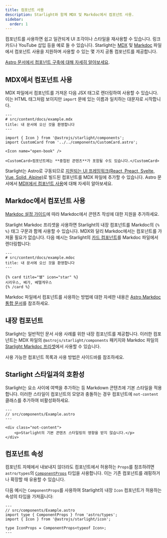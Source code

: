```yaml
---
title: 컴포넌트 사용
description: Starlight와 함께 MDX 및 Markdoc에서 컴포넌트 사용.
sidebar:
  order: 1
---
```


컴포넌트를 사용하면 쉽고 일관되게 UI 조각이나 스타일을 재사용할 수 있습니다.
링크 카드나 YouTube 삽입 등을 예로 들 수 있습니다.
Starlight는 [MDX](https://mdxjs.com/) 및 [Markdoc](https://markdoc.dev/) 파일에서 컴포넌트 사용을 지원하며 사용할 수 있는 몇 가지 공통 컴포넌트를 제공합니다.

[Astro 문서에서 컴포넌트 구축에 대해 자세히 알아보세요](https://docs.astro.build/ko/core-concepts/astro-components/).

## MDX에서 컴포넌트 사용

MDX 파일에서 컴포넌트를 가져온 다음 JSX 태그로 렌더링하여 사용할 수 있습니다.
이는 HTML 태그처럼 보이지만 `import` 문에 있는 이름과 일치하는 대문자로 시작합니다.

```mdx
---
# src/content/docs/example.mdx
title: 내 문서에 오신 것을 환영합니다
---

import { Icon } from '@astrojs/starlight/components';
import CustomCard from '../../components/CustomCard.astro';

<Icon name="open-book" />

<CustomCard>컴포넌트에는 **중첩된 콘텐츠**가 포함될 수도 있습니다.</CustomCard>
```

Starlight는 Astro로 구동되므로 [지원되는 UI 프레임워크(React, Preact, Svelte, Vue, Solid, Alpine)](https://docs.astro.build/ko/core-concepts/framework-components/)로 빌드된 컴포넌트를 MDX 파일에 추가할 수 있습니다.
Astro 문서에서 [MDX에서 컴포넌트 사용](https://docs.astro.build/ko/guides/integrations-guide/mdx/#mdx에서-컴포넌트-사용)에 대해 자세히 알아보세요.

## Markdoc에서 컴포넌트 사용

[Markdoc 설정 가이드](/ko/guides/authoring-content/#markdoc)에 따라 Markdoc에서 콘텐츠 작성에 대한 지원을 추가하세요.

Starlight Markdoc 프리셋을 사용하면 Starlight의 내장 컴포넌트를 Markdoc의 `{% %}` 태그 구문과 함께 사용할 수 있습니다.
MDX와 달리 Markdoc에서는 컴포넌트를 가져올 필요가 없습니다.
다음 예시는 Starlight의 [카드 컴포넌트](/ko/components/cards/)를 Markdoc 파일에서 렌더링합니다:

```markdoc
---
# src/content/docs/example.mdoc
title: 내 문서에 오신 것을 환영합니다
---

{% card title="별" icon="star" %}
시리우스, 베가, 베텔게우스
{% /card %}
```

Markdoc 파일에서 컴포넌트를 사용하는 방법에 대한 자세한 내용은 [Astro Markdoc 통합 문서](https://docs.astro.build/ko/guides/integrations-guide/markdoc/#컴포넌트-렌더링)를 참조하세요.

## 내장 컴포넌트

Starlight는 일반적인 문서 사용 사례를 위한 내장 컴포넌트를 제공합니다.
이러한 컴포넌트는 MDX 파일의 `@astrojs/starlight/components` 패키지와 Markdoc 파일의 [Starlight Markdoc 프리셋](/ko/guides/authoring-content/#markdoc)에서 사용할 수 있습니다.

사용 가능한 컴포넌트 목록과 사용 방법은 사이드바를 참조하세요.

## Starlight 스타일과의 호환성

Starlight는 요소 사이에 여백을 추가하는 등 Markdown 콘텐츠에 기본 스타일을 적용합니다.
이러한 스타일이 컴포넌트의 모양과 충돌하는 경우 컴포넌트에 `not-content` 클래스를 추가하여 비활성화하세요.

```astro 'class="not-content"'
---
// src/components/Example.astro
---

<div class="not-content">
	<p>Starlight의 기본 콘텐츠 스타일링의 영향을 받지 않습니다.</p>
</div>
```

## 컴포넌트 속성

컴포넌트 자체에서 내보내지 않더라도 컴포넌트에서 허용하는 `Props`를 참조하려면 `astro/types`의 [`ComponentProps`](https://docs.astro.build/ko/guides/typescript/#componentprops-타입) 타입을 사용합니다.
이는 기존 컴포넌트를 래핑하거나 확장할 때 유용할 수 있습니다.

다음 예시는 `ComponentProps`를 사용하여 Starlight의 내장 `Icon` 컴포넌트가 허용하는 속성의 타입을 가져옵니다:

```astro
---
// src/components/Example.astro
import type { ComponentProps } from 'astro/types';
import { Icon } from '@astrojs/starlight/icon';

type IconProps = ComponentProps<typeof Icon>;
---
```
